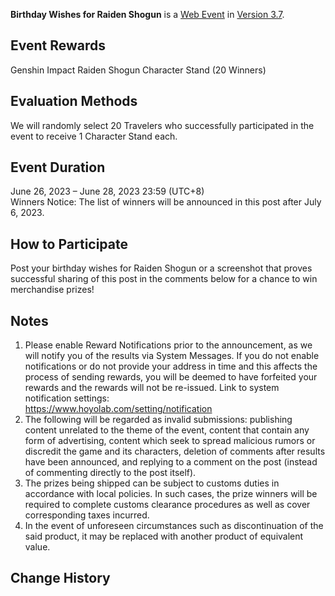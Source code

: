{{Event
|name              = Birthday Wishes for Raiden Shogun
|image             = Birthday Wishes 2023-06-26 Raiden Shogun.png
|type              = Web
|group             = Submission
|time_known        = yes
|time_start        = 2023-06-26 12:00:00
|time_start_offset = GMT+8
|time_end          = 2023-06-28 23:59:59
|time_end_offset   = GMT+8
|link              = https://www.hoyolab.com/article/19605303
}}
{{Description|Today is Raiden Shogun's birthday! Share your birthday wishes for Raiden Shogun with your friends!<br>From now until 06/28, post your birthday wishes for Raiden Shogun or a screenshot that proves successful sharing of this post in the comments below for a chance to win merchandise prizes!}}
'''Birthday Wishes for Raiden Shogun''' is a [[Web Event]] in [[Version 3.7]].

==Event Rewards==
Genshin Impact Raiden Shogun Character Stand (20 Winners)

==Evaluation Methods==
We will randomly select 20 Travelers who successfully participated in the event to receive 1 Character Stand each.

==Event Duration==
June 26, 2023 – June 28, 2023 23:59 (UTC+8)<br>
Winners Notice: The list of winners will be announced in this post after July 6, 2023.

==How to Participate==
Post your birthday wishes for Raiden Shogun or a screenshot that proves successful sharing of this post in the comments below for a chance to win merchandise prizes!

==Notes==
# Please enable Reward Notifications prior to the announcement, as we will notify you of the results via System Messages. If you do not enable notifications or do not provide your address in time and this affects the process of sending rewards, you will be deemed to have forfeited your rewards and the rewards will not be re-issued. Link to system notification settings:<br>https://www.hoyolab.com/setting/notification
# The following will be regarded as invalid submissions: publishing content unrelated to the theme of the event, content that contain any form of advertising, content which seek to spread malicious rumors or discredit the game and its characters, deletion of comments after results have been announced, and replying to a comment on the post (instead of commenting directly to the post itself).
# The prizes being shipped can be subject to customs duties in accordance with local policies. In such cases, the prize winners will be required to complete customs clearance procedures as well as cover corresponding taxes incurred.
# In the event of unforeseen circumstances such as discontinuation of the said product, it may be replaced with another product of equivalent value.

==Change History==
{{Change History|3.7}}